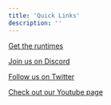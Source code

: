 ```yaml
---
title: 'Quick Links'
description: ''
---
```


[​](https://app.outverse.com/rive/doc/getting-started/docxMZXGxnHR)[Get the runtimes](https://app.outverse.com/rive/doc/getting-started/docxMZXGxnHR)​

​[Join us on Discord](https://discord.gg/FGjmaTr)​

​[Follow us on Twitter](https://twitter.com/rive_app)​

​[Check out our Youtube page](https://www.youtube.com/@Rive_app/featured)